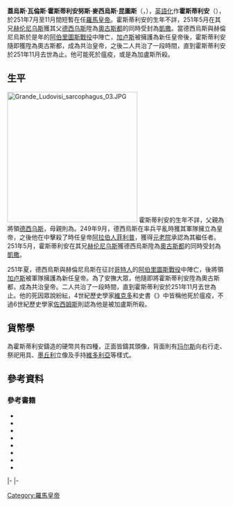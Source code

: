 {{NoteTA
| G1 = People
| G2 = Places
| 1 = 霍斯
}}
{{Infobox Roman emperor
| name = 霍斯蒂利安<br/><small>{{lang|en|Hostilian}}</small>
| title = [[奧古斯都_(稱號)|奧古斯都]]
| full name = 蓋烏斯·瓦倫斯·霍斯蒂利安努斯·麥西烏斯·昆圖斯<br/>{{lang|la|Gaius Valens Hostilianus Messius Quintus}}
| regnal name = 凱旋將軍·凱撒·蓋烏斯·瓦倫斯·霍斯蒂利安努斯·麥西烏斯·昆圖斯·奧古斯都<br/>{{lang|la|Imperator Caesar Marcus Opellius Antoninus Diadumenianus Augustus}}
| image = [[File:Icones_imperatorvm_romanorvm,_ex_priscis_numismatibus_ad_viuum_delineatae,_and_breui_narratione_historicâ_(1645)_(14766531913).jpg|250px]]
| caption =  一幅基於硬幣繪製的霍斯蒂利安頭像插圖
| succession = [[羅馬皇帝|羅馬皇帝]]
| reign = 251年7月－251年11月
| reg-type = {{nowrap|共治者}}
| regent = [[加卢斯|加卢斯]]
| predecessor = [[德西乌斯|德西乌斯]]與[[赫伦尼乌斯|赫伦尼乌斯]]
| successor = 加盧斯與[[沃鲁西安努斯|沃鲁西安努斯]]
| birth_date = 不詳
| birth_place = [[羅馬帝國|羅馬帝國]]
| death_date = 251年11月
| death_place = 羅馬帝國
| father = 德西烏斯
| mother = {{link-en|赫倫尼亞·埃特魯西拉|Herennia Etruscilla}}
}}
'''蓋烏斯·瓦倫斯·霍斯蒂利安努斯·麥西烏斯·昆圖斯'''（{{lang-la|Gaius Valens Hostilianus Messius Quintus}}，{{bd|？年||251年|11月}}），[[盎格魯化|英語化]]作'''霍斯蒂利安'''（{{lang-en|Hostilian}}），於251年7月至11月間短暫在任[[羅馬皇帝|羅馬皇帝]]。霍斯蒂利安的生年不詳，251年5月在其兄[[赫伦尼乌斯|赫伦尼乌斯]]獲其父[[德西乌斯|德西乌斯]]陞為[[奧古斯都_(稱號)|奧古斯都]]的同時受封為[[凯撒_(头衔)|凱撒]]。當德西烏斯與赫倫尼烏斯於是年的[[阿伯里圖斯戰役|阿伯里圖斯戰役]]中陣亡，[[加卢斯|加卢斯]]被擁護為新任皇帝後，霍斯蒂利安隨即獲陞為奧古斯都，成為共治皇帝，之後二人共治了一段時間，直到霍斯蒂利安於251年11月去世為止。他可能死於瘟疫，或是為加盧斯所殺。

== 生平 ==
[[File:Grande_Ludovisi_sarcophagus_03.JPG|300px]]
霍斯蒂利安的生年不詳，父親為將領[[德西乌斯|德西乌斯]]，母親則為{{link-en|赫倫尼亞·埃特魯西拉|Herennia Etruscilla}}。249年9月，德西烏斯在率兵平亂時獲其軍隊擁立為皇帝，之後他在{{link-en|維洛那戰役 (249年)|Battle of Verona (249)|維洛那戰役}}中擊殺了時任皇帝[[阿拉伯人菲利普|阿拉伯人菲利普]]，獲得[[羅馬元老院|元老院]]承認為其繼任者{{sfn|Adkins|Adkins|1998|p=28}}{{sfn|Chrystal|2015|p=193}}{{sfn|Varner|2004|p=207}}。251年5月，霍斯蒂利安在其兄[[赫伦尼乌斯|赫伦尼乌斯]]獲德西烏斯陞為[[奧古斯都_(稱號)|奧古斯都]]的同時受封為[[凯撒_(头衔)|凱撒]]{{sfn|Adkins|Adkins|1998|p=28}}{{sfn|Salisbury|Mattingly|1924|p=15}}{{sfn|Bunson|2014|p=265}}。

251年夏，德西烏斯與赫倫尼烏斯在征討[[哥特人|哥特人]]的[[阿伯里圖斯戰役|阿伯里圖斯戰役]]中陣亡，後將領[[加卢斯|加卢斯]]被軍隊擁護為新任皇帝。為了安撫大眾，他隨即將霍斯蒂利安陞為奧古斯都，成為共治皇帝{{sfn|Bunson|2014|pp=255–256}}{{sfn|Adkins|Adkins|1998|p=28}}{{sfn|Salisbury|Mattingly|1924|p=16}}。二人共治了一段時間，直到霍斯蒂利安於251年11月去世為止。他的死因眾說紛紜{{sfn|Adkins|Adkins|1998|p=28}}{{sfn|Salisbury|Mattingly|1924|p=16}}，4世紀歷史學家[[维克多_(古罗马)|維克多]]和史書《{{link-en|凱撒編年史|Epitome de Caesaribus}}》中皆稱他死於瘟疫，不過6世紀歷史學家[[佐西姆斯|佐西姆斯]]則認為他是被加盧斯所殺{{sfn|Manders|2012|p=18}}{{sfn|Adkins|Adkins|1998|p=28}}。

== 貨幣學 ==
為霍斯蒂利安鑄造的{{link-en|奧里斯 (錢幣)|Aureus|奧里斯}}硬幣共有四種，正面皆鑄其頭像，背面則有[[玛尔斯|玛尔斯]]向右行走、祭祀用具、[[墨丘利|墨丘利]]立像及{{link-en|羅馬 (神話)|Roma (mythology)|羅馬}}手持[[维多利亚_(神话)|維多利亞]]等樣式{{sfn|Friedberg|Friedberg|Friedberg|2017|p=48}}。

== 參考資料 ==
{{Commons category|Hostilianus}}
{{portal|古罗马}}
{{reflist|2}}

=== 參考書籍 ===
* {{Cite book|last1=Adkins|first1=Lesley|last2=Adkins|first2=Roy A.|title=Handbook to Life in Ancient Rome|url=https://archive.org/details/handbooktolifein0000adki_q8n6|date=1998|publisher=[[牛津大學出版社|Oxford University Press]]|isbn=9780195123326|ref=harv|language=en}}
* {{Cite book|last1=Chrystal|first1=Paul|title=Roman Women: The Women who influenced the History of Rome|date=2015|publisher=Fonthill Media|isbn=9781781552872|ref=harv|language=en}}
* {{Cite book|last1=Varner|first1=Eric R.|title=Mutilation and Transformation: Damnatio Memoriae and Roman Imperial Portraiture|date=2004|publisher={{link-en|布里爾出版社|Brill Publishers|Brill Publishers}}|isbn=9789004135772|ref=harv|language=en}}
* {{Cite journal|last1=Salisbury|first1=F. S.|last2=Mattingly|first2=H.|title=The Reign of Trajan Decius|journal=The Journal of Roman Studies|date=1924|volume=14|doi=10.2307/296323|JSTOR=296323|ref=harv|language=en}}
* {{Cite book|last1=Bunson|first1=Matthew|title=Encyclopedia of the Roman Empire|date=2014|publisher=Facts On File|isbn=9781438110271|ref=harv|language=en}}
* {{Cite book|last1=Manders|first1=Erika|title=Coining Images of Power: Patterns in the Representation of Roman Emperors on Imperial Coinage, A.D. 193 - 284|date=2012|publisher=Brill|isbn=9789004189706|ref=harv|language=en}}
* {{Cite book|last1=Friedberg|first1=Arthur L.|last2=Friedberg|first2=Ira S.|last3=Friedberg|first3=Robert|title=Gold Coins of the World - 9th edition: From Ancient Times to the Present. An Illustrated Standard Catlaog with Valuations|date=2017|publisher=Coin & Currency Institute|isbn=9780871840097|ref=harv|language=en}}
* {{Cite journal|last1=Haas|first1=Christopher J.|title=Imperial Religious Policy and Valerian's Persecution of the Church, A.D. 257-260|journal=Church History|date=1983|volume=52|issue=2|JSTOR=3166947|ref=harv|language=en}}

{{s-start}}
{{s-reg}}
|-
{{s-before|[[德西乌斯|德西乌斯]]與[[赫伦尼乌斯|赫伦尼乌斯]]}}
{{s-title|[[羅馬皇帝|羅馬皇帝]]<br><small>共治者：[[加卢斯|加卢斯]]</small>|251年7月－251年11月}}
{{s-after|加盧斯與[[沃鲁西安努斯|沃鲁西安努斯]]}}
|-
{{s-end}}
{{羅馬皇帝}}
{{Authority control}}

[[Category:羅馬皇帝|Category:羅馬皇帝]]
{{Good article}}